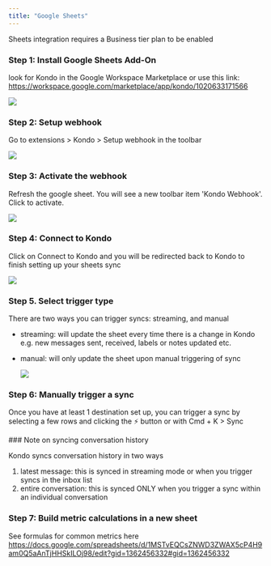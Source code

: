 ```yaml
---
title: "Google Sheets"
---
```


<Info>
  Sheets integration requires a Business tier plan to be enabled
</Info>

### Step 1: Install Google Sheets Add-On

look for Kondo in the Google Workspace Marketplace or use this link: https://workspace.google.com/marketplace/app/kondo/1020633171566

![](/images/CleanShot2025-03-04at15.41.26.png)

### Step 2: Setup webhook

Go to extensions \> Kondo \> Setup webhook in the toolbar

![](/images/CleanShot2025-03-04at15.44.12.png)

### Step 3: Activate the webhook

Refresh the google sheet. You will see a new toolbar item 'Kondo Webhook'. Click to activate.

![](/images/CleanShot2025-03-04at15.46.28.png)

### Step 4: Connect to Kondo

Click on Connect to Kondo and you will be redirected back to Kondo to finish setting up your sheets sync 

![](/CleanShot2025-03-04at15.47.42.png)

### Step 5. Select trigger type

There are two ways you can trigger syncs: streaming, and manual

- streaming: will update the sheet every time there is a change in Kondo e.g. new messages sent, received, labels or notes updated etc.
- manual: will only update the sheet upon manual triggering of sync

  ![](/CleanShot2025-03-04at15.54.36.png)

### Step 6: Manually trigger a sync 

Once you have at least 1 destination set up, you can trigger a sync by selecting a few rows and clicking the ⚡ button or with Cmd \+ K \> Sync

<Info>
  ### Note on syncing conversation history 

  Kondo syncs conversation history in two ways 

  1. latest message: this is synced in streaming mode or when you trigger syncs in the inbox list
  2. entire conversation: this is synced ONLY when you trigger a sync within an individual conversation
</Info>


### Step 7: Build metric calculations in a new sheet 

See formulas for common metrics here https://docs.google.com/spreadsheets/d/1MSTvEQCsZNWD3ZWAX5cP4H9am0Q5aAnTjHHSkILOj98/edit?gid=1362456332#gid=1362456332